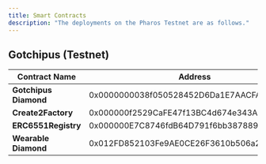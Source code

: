 ```yaml
---
title: Smart Contracts
description: "The deployments on the Pharos Testnet are as follows."
---
```


## Gotchipus (Testnet)

| Contract Name | Address |
| --- | --- |
| **Gotchipus Diamond** | 0x0000000038f050528452D6Da1E7AACFA7B3Ec0a8 |
| **Create2Factory** | 0x000000f2529CaFE47f13BC4d674e343A97A870c1 |
| **ERC6551Registry** | 0x000000E7C8746fdB64D791f6bb387889c5291454 |
| **Wearable Diamond** | 0x012FD852103Fe9AE0CE26F3610b506a226c2888a |